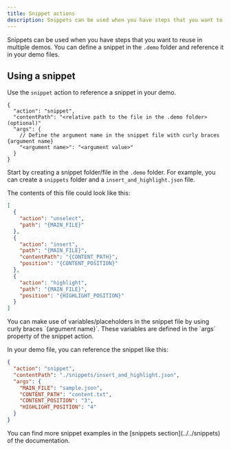 ```yaml
---
title: Snippet actions
description: Snippets can be used when you have steps that you want to reuse in multiple demos.
---
```



Snippets can be used when you have steps that you want to reuse in multiple demos. You can define a snippet in the `.demo` folder and reference it in your demo files.

## Using a snippet

Use the `snippet` action to reference a snippet in your demo.

```jsonc
{
  "action": "snippet",
  "contentPath": "<relative path to the file in the .demo folder> (optional)"
  "args": {
    // Define the argument name in the snippet file with curly braces {argument name}
    "<argument name>": "<argument value>"
  }
}
```

Start by creating a snippet folder/file in the `.demo` folder. For example, you can create a `snippets` folder and a `insert_and_highlight.json` file.

The contents of this file could look like this:

```json
[
  {
    "action": "unselect",
    "path": "{MAIN_FILE}"
  },
  {
    "action": "insert",
    "path": "{MAIN_FILE}",
    "contentPath": "{CONTENT_PATH}",
    "position": "{CONTENT_POSITION}"
  },
  {
    "action": "highlight",
    "path": "{MAIN_FILE}",
    "position": "{HIGHLIGHT_POSITION}"
  }
]
```

<Aside type="tip">
You can make use of variables/placeholders in the snippet file by using curly braces `{argument name}`. These variables are defined in the `args` property of the snippet action.
</Aside>

In your demo file, you can reference the snippet like this:

```json
{
  "action": "snippet",
  "contentPath": "./snippets/insert_and_highlight.json",
  "args": {
    "MAIN_FILE": "sample.json",
    "CONTENT_PATH": "content.txt",
    "CONTENT_POSITION": "3",
    "HIGHLIGHT_POSITION": "4"
  }
}
```

<Aside>
You can find more snippet examples in the [snippets section](../../snippets) of the documentation.
</Aside>